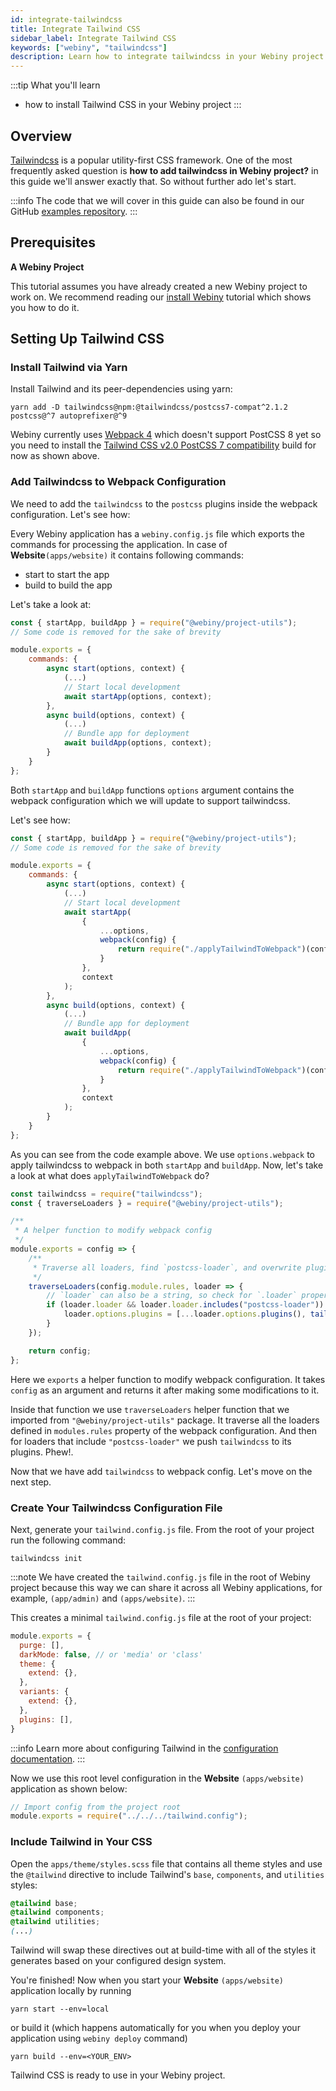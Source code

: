 ```yaml
---
id: integrate-tailwindcss
title: Integrate Tailwind CSS
sidebar_label: Integrate Tailwind CSS
keywords: ["webiny", "tailwindcss"]
description: Learn how to integrate tailwindcss in your Webiny project.
---
```


:::tip What you'll learn

- how to install Tailwind CSS in your Webiny project
:::

## Overview

[Tailwindcss](https://tailwindcss.com/) is a popular utility-first CSS framework.
One of the most frequently asked question is **how to add tailwindcss in Webiny project?** in this guide we'll answer exactly that.
So without further ado let's start.

:::info
The code that we will cover in this guide can also be found in our GitHub [examples repository](#).
:::

## Prerequisites

**A Webiny Project**

This tutorial assumes you have already created a new Webiny project to work on.
We recommend reading our [install Webiny](/docs/tutorials/install-webiny) tutorial which shows you how to do it.

## Setting Up Tailwind CSS

### Install Tailwind via Yarn
Install Tailwind and its peer-dependencies using yarn:

```
yarn add -D tailwindcss@npm:@tailwindcss/postcss7-compat^2.1.2 postcss@^7 autoprefixer@^9
```

Webiny currently uses [Webpack 4](https://v4.webpack.js.org/) which doesn't support PostCSS 8 yet so you need to install the [Tailwind CSS v2.0 PostCSS 7 compatibility](https://tailwindcss.com/docs/installation#post-css-7-compatibility-build) build for now as shown above.

### Add Tailwindcss to Webpack Configuration

We need to add the `tailwindcss` to the `postcss` plugins inside the webpack configuration. Let's see how:

Every Webiny application has a `webiny.config.js` file which exports the commands for processing the application.
In case of **Website**`(apps/website)` it contains following commands:
- start to start the app
- build to build the app

Let's take a look at:

```js title="apps/website/code/webiny.config.js"
const { startApp, buildApp } = require("@webiny/project-utils");
// Some code is removed for the sake of brevity

module.exports = {
    commands: {
        async start(options, context) {
            (...)
            // Start local development
            await startApp(options, context);
        },
        async build(options, context) {
            (...)
            // Bundle app for deployment
            await buildApp(options, context);
        }
    }
};
```
<!-- TODO: Add a bit more detial about why we need to change it in to places. -->
<!-- TODO: Also explain what is the webpack in options. -->
Both `startApp` and `buildApp` functions `options` argument contains the webpack configuration which we will update to support tailwindcss.

Let's see how:
```js title="apps/website/code/webiny.config.js {10-15,23-28}"
const { startApp, buildApp } = require("@webiny/project-utils");
// Some code is removed for the sake of brevity

module.exports = {
    commands: {
        async start(options, context) {
            (...)
            // Start local development
            await startApp(
                {
                    ...options,
                    webpack(config) {
                        return require("./applyTailwindToWebpack")(config);
                    }
                },
                context
            );
        },
        async build(options, context) {
            (...)
            // Bundle app for deployment
            await buildApp(
                {
                    ...options,
                    webpack(config) {
                        return require("./applyTailwindToWebpack")(config);
                    }
                },
                context
            );
        }
    }
};
```

As you can see from the code example above. We use `options.webpack` to apply tailwindcss to webpack in both `startApp` and `buildApp`.
Now, let's take a look at what does `applyTailwindToWebpack` do?

```js title="apps/website/code/applyTailwindToWebpack.js"
const tailwindcss = require("tailwindcss");
const { traverseLoaders } = require("@webiny/project-utils");

/**
 * A helper function to modify webpack config
 */
module.exports = config => {
    /**
     * Traverse all loaders, find `postcss-loader`, and overwrite plugins.
     */
    traverseLoaders(config.module.rules, loader => {
        // `loader` can also be a string, so check for `.loader` property
        if (loader.loader && loader.loader.includes("postcss-loader")) {
            loader.options.plugins = [...loader.options.plugins(), tailwindcss()];
        }
    });

    return config;
};
```

Here we `exports` a helper function to modify webpack configuration. It takes `config` as an argument and returns it after making some modifications to it.

Inside that function we use `traverseLoaders` helper function that we imported from `"@webiny/project-utils"` package.
It traverse all the loaders defined in `modules.rules` property of the webpack configuration. And then for loaders that include `"postcss-loader"` we push `tailwindcss` to its plugins.
Phew!.

Now that we have add `tailwindcss` to webpack config. Let's move on the next step.

### Create Your Tailwindcss Configuration File
Next, generate your `tailwind.config.js` file. From the root of your project run the following command:

```
tailwindcss init
```

:::note
We have created the `tailwind.config.js` file in the root of Webiny project because this way we can share it across all Webiny applications,
for example, `(app/admin)` and `(apps/website)`.
:::

This creates a minimal `tailwind.config.js` file at the root of your project:

```js title="tailwind.config.js"
module.exports = {
  purge: [],
  darkMode: false, // or 'media' or 'class'
  theme: {
    extend: {},
  },
  variants: {
    extend: {},
  },
  plugins: [],
}
```

:::info
Learn more about configuring Tailwind in the [configuration documentation](https://tailwindcss.com/docs/configuration).
:::

Now we use this root level configuration in the **Website** `(apps/website)` application as shown below:

```js title="apps/website/code/tailwind.config.js"
// Import config from the project root
module.exports = require("../../../tailwind.config");
```

### Include Tailwind in Your CSS
Open the `apps/theme/styles.scss` file that contains all theme styles and use the `@tailwind` directive to include Tailwind's `base`, `components`, and `utilities` styles:

```scss title="apps/theme/styles.scss"
@tailwind base;
@tailwind components;
@tailwind utilities;
(...)
```

Tailwind will swap these directives out at build-time with all of the styles it generates based on your configured design system.



You're finished! Now when you start your **Website** `(apps/website)` application locally by running

```
yarn start --env=local
```

or build it (which happens automatically for you when you deploy your application using `webiny deploy` command)

```
yarn build --env=<YOUR_ENV>
```
Tailwind CSS is ready to use in your Webiny project.

<!-- TODO: Add a example section with image below. -->